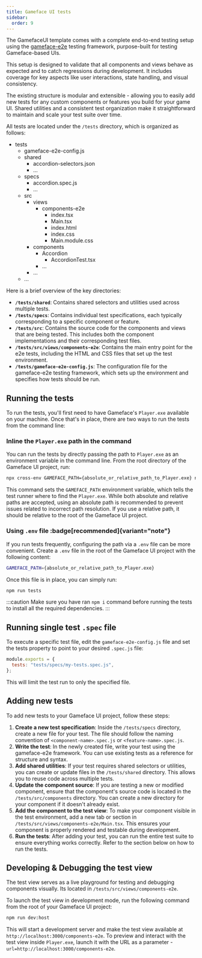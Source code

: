 ---
title: Gameface UI tests
sidebar:
  order: 9
---


The GamefaceUI template comes with a complete end-to-end testing setup using the [gameface-e2e](http://frontend-tools.coherent-labs.com/e2e/getting-started) testing framework, purpose-built for testing Gameface-based UIs.

This setup is designed to validate that all components and views behave as expected and to catch regressions during development. It includes coverage for key aspects like user interactions, state handling, and visual consistency.

The existing structure is modular and extensible - allowing you to easily add new tests for any custom components or features you build for your game UI. Shared utilities and a consistent test organization make it straightforward to maintain and scale your test suite over time.

All tests are located under the `/tests` directory, which is organized as follows:

<FileTree>

- tests
  - gameface-e2e-config.js
  - shared
    - accordion-selectors.json
    - ...
  - specs
    - accordion.spec.js
    - ...
  - src
    - views
      - components-e2e
        - index.tsx
        - Main.tsx
        - index.html
        - index.css
        - Main.module.css
    - components
      - Accordion
        - AccordionTest.tsx
      - ...
    - ...
  - ...

</FileTree>

Here is a brief overview of the key directories:

- **`/tests/shared`**: Contains shared selectors and utilities used across multiple tests.
- **`/tests/specs`**: Contains individual test specifications, each typically corresponding to a specific component or feature.
- **`/tests/src`**: Contains the source code for the components and views that are being tested. This includes both the component implementations and their corresponding test files.
- **`/tests/src/views/components-e2e`**: Contains the main entry point for the e2e tests, including the HTML and CSS files that set up the test environment.
- **`/tests/gameface-e2e-config.js`**: The configuration file for the gameface-e2e testing framework, which sets up the environment and specifies how tests should be run.

## Running the tests

To run the tests, you'll first need to have Gameface's `Player.exe` available on your machine. Once that's in place, there are two ways to run the tests from the command line:

### Inline the `Player.exe` path in the command

You can run the tests by directly passing the path to `Player.exe` as an environment variable in the command line. From the root directory of the Gameface UI project, run:

```bash
npx cross-env GAMEFACE_PATH={absolute_or_relative_path_to_Player.exe} npm run test
```

This command sets the `GAMEFACE_PATH` environment variable, which tells the test runner where to find the `Player.exe`. While both absolute and relative paths are accepted, using an absolute path is recommended to prevent issues related to incorrect path resolution. If you use a relative path, it should be relative to the root of the Gameface UI project.

### Using `.env` file :badge[recommended]{variant="note"}

If you run tests frequently, configuring the path via a `.env` file can be more convenient. Create a `.env` file in the root of the Gameface UI project with the following content:

```bash title=".env"
GAMEFACE_PATH={absolute_or_relative_path_to_Player.exe}
```

Once this file is in place, you can simply run:

```bash
npm run tests
```

:::caution
Make sure you have ran `npm i` command before running the tests to install all the required dependencies.
:::

## Running single test `.spec` file

To execute a specific test file, edit the `gameface-e2e-config.js` file and set the tests property to point to your desired `.spec.js` file:

```javascript title="tests/gameface-e2e-config.js"
module.exports = {
  tests: "tests/specs/my-tests.spec.js",
};
```

This will limit the test run to only the specified file.

## Adding new tests

To add new tests to your Gameface UI project, follow these steps:

1. **Create a new test specification**: Inside the `/tests/specs` directory, create a new file for your test. The file should follow the naming convention of `<component-name>.spec.js` or `<feature-name>.spec.js`.
2. **Write the test**: In the newly created file, write your test using the gameface-e2e framework. You can use existing tests as a reference for structure and syntax.
3. **Add shared utilities**: If your test requires shared selectors or utilities, you can create or update files in the `/tests/shared` directory. This allows you to reuse code across multiple tests.
4. **Update the component source**: If you are testing a new or modified component, ensure that the component's source code is located in the `/tests/src/components` directory. You can create a new directory for your component if it doesn't already exist.
5. **Add the component to the test view**: To make your component visible in the test environment, add a new tab or section in `/tests/src/views/components-e2e/Main.tsx`. This ensures your component is properly rendered and testable during development.
5. **Run the tests**: After adding your test, you can run the entire test suite to ensure everything works correctly. Refer to the section below on how to run the tests.

## Developing & Debugging the test view

The test view serves as a live playground for testing and debugging components visually. Its located in `/tests/src/views/components-e2e`.

To launch the test view in development mode, run the following command from the root of your Gameface UI project:

```bash
npm run dev:host
```

This will start a development server and make the test view available at `http://localhost:3000/components-e2e`. To preview and interact with the test view inside `Player.exe`, launch it with the URL as a parameter - `url=http://localhost:3000/components-e2e`.
